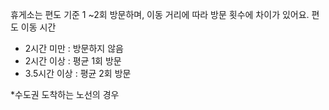 휴게소는 편도 기준 1 ~2회 방문하며, 이동 거리에 따라 방문 횟수에 차이가 있어요.
  편도 이동 시간
  - 2시간 미만 : 방문하지 않음
  - 2시간 이상 : 평균 1회 방문
  - 3.5시간 이상 : 평균 2회 방문
  
  *수도권 도착하는 노선의 경우
